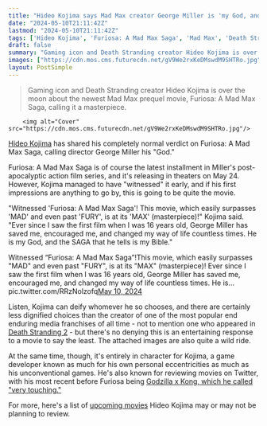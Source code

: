 ```yaml
---
title: "Hideo Kojima says Mad Max creator George Miller is 'my God, and the SAGA that he tells is my Bible' in totally normal Furiosa verdict"
date: "2024-05-10T21:11:42Z"
lastmod: "2024-05-10T21:11:42Z"
tags: ['Hideo Kojima', 'Furiosa: A Mad Max Saga', 'Mad Max', 'Death Stranding 2', 'Godzilla x Kong']
draft: false
summary: "Gaming icon and Death Stranding creator Hideo Kojima is over the moon about the newest Mad Max prequel movie, Furiosa: A Mad Max Saga, calling it a masterpiece."
images: ["https://cdn.mos.cms.futurecdn.net/gV9We2rxKeDMswdM9SHTRo.jpg"]
layout: PostSimple
---
```

> Gaming icon and Death Stranding creator Hideo Kojima is over the moon about the newest Mad Max prequel movie, Furiosa: A Mad Max Saga, calling it a masterpiece.


        <img alt="Cover" src="https://cdn.mos.cms.futurecdn.net/gV9We2rxKeDMswdM9SHTRo.jpg"/>
        
[Hideo Kojima](https://www.gamesradar.com/tag/hideo-kojima/) has shared his completely normal verdict on Furiosa: A Mad Max Saga, calling director George Miller his "God."

Furiosa: A Mad Max Saga is of course the latest installment in Miller's post-apocalyptic action film series, and it's releasing in theaters on May 24. However, Kojima managed to have "witnessed" it early, and if his first impressions are anything to go by, this is going to be quite the movie.

"Witnessed 'Furiosa: A Mad Max Saga'! This movie, which easily surpasses 'MAD' and even past 'FURY', is at its 'MAX' (masterpiece)!" Kojima said. "Ever since I saw the first film when I was 16 years old, George Miller has saved me, encouraged me, and changed my way of life countless times. He is my God, and the SAGA that he tells is my Bible."

Witnessed “Furiosa: A Mad Max Saga”!This movie, which easily surpasses "MAD" and even past "FURY", is at its "MAX" (masterpiece)! Ever since I saw the first film when I was 16 years old, George Miller has saved me, encouraged me, and changed my way of life countless times. He is… pic.twitter.com/RRzNolzofq[May 10, 2024](https://twitter.com/HIDEO_KOJIMA_EN/status/1788859151319507304)

Listen, Kojima can deify whomever he so chooses, and there are certainly less dignified choices than the creator of one of the most popular end enduring media franchises of all time - not to mention one who appeared in [Death Stranding 2](https://www.gamesradar.com/death-stranding-2-guide/) - but there's no denying this is an entertaining response to a movie to say the least. The attached images are also quite a wild ride.

At the same time, though, it's entirely in character for Kojima, a game developer known as much for his own personal eccentricities as much as his unconventional games. He's also known for reviewing movies on Twitter, with his most recent before Furiosa being [Godzilla x Kong, which he called "very touching."](https://www.gamesradar.com/godzilla-x-kong-the-new-empire-hideo-kojima-review/)

For more, here's a list of [upcoming movies](https://www.gamesradar.com/upcoming-movies/) Hideo Kojima may or may not be planning to review.
        